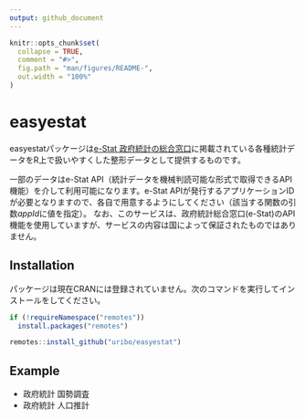 ```yaml
---
output: github_document
---
```


<!-- README.md is generated from README.Rmd. Please edit that file -->

```r
knitr::opts_chunk$set(
  collapse = TRUE,
  comment = "#>",
  fig.path = "man/figures/README-",
  out.width = "100%"
)
```

# easyestat

<!-- badges: start -->
<!-- badges: end -->

easyestatパッケージは[e-Stat 政府統計の総合窓口](https://www.e-stat.go.jp)に掲載されている各種統計データをR上で扱いやすくした整形データとして提供するものです。

一部のデータはe-Stat API（統計データを機械判読可能な形式で取得できるAPI機能）を介して利用可能になります。e-Stat APIが発行するアプリケーションIDが必要となりますので、各自で用意するようにしてください（該当する関数の引数*appId*に値を指定）。 なお、このサービスは、政府統計総合窓口(e-Stat)のAPI機能を使用していますが、サービスの内容は国によって保証されたものではありません。

## Installation

パッケージは現在CRANには登録されていません。次のコマンドを実行してインストールをしてください。

``` r
if (!requireNamespace("remotes"))
  install.packages("remotes")

remotes::install_github("uribo/easyestat")
```

## Example

- 政府統計 国勢調査
- 政府統計 人口推計

